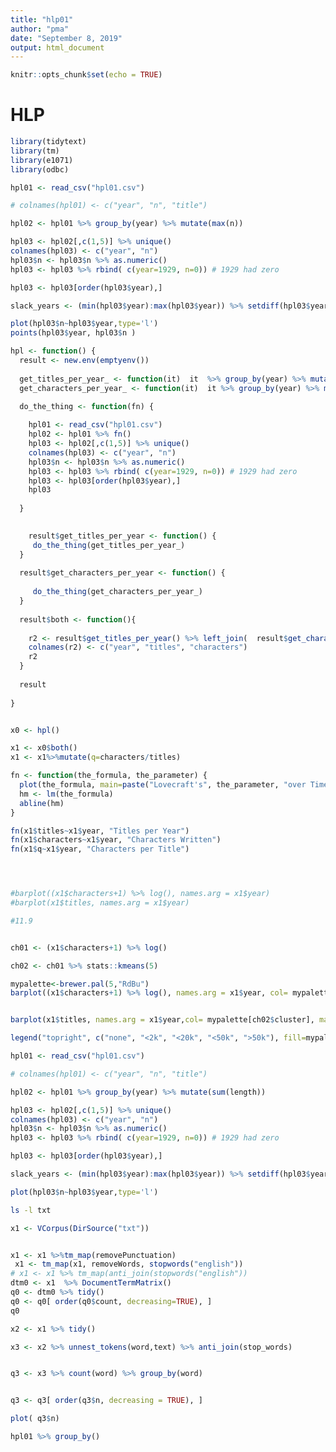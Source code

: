 ```yaml
---
title: "hlp01"
author: "pma"
date: "September 8, 2019"
output: html_document
---
```


```r
knitr::opts_chunk$set(echo = TRUE)
```

# HLP

```r

library(tidytext)
library(tm)
library(e1071)
library(odbc)


```


```r

hpl01 <- read_csv("hpl01.csv")

# colnames(hpl01) <- c("year", "n", "title")

hpl02 <- hpl01 %>% group_by(year) %>% mutate(max(n))

hpl03 <- hpl02[,c(1,5)] %>% unique()
colnames(hpl03) <- c("year", "n")
hpl03$n <- hpl03$n %>% as.numeric()
hpl03 <- hpl03 %>% rbind( c(year=1929, n=0)) # 1929 had zero 

hpl03 <- hpl03[order(hpl03$year),]

slack_years <- (min(hpl03$year):max(hpl03$year)) %>% setdiff(hpl03$year)

plot(hpl03$n~hpl03$year,type='l')
points(hpl03$year, hpl03$n )

```

```r

hpl <- function() {
  result <- new.env(emptyenv())
  
  get_titles_per_year_ <- function(it)  it  %>% group_by(year) %>% mutate(max(n))
  get_characters_per_year_ <- function(it)  it %>% group_by(year) %>% mutate(sum(length))
  
  do_the_thing <- function(fn) {

    hpl01 <- read_csv("hpl01.csv")
    hpl02 <- hpl01 %>% fn()
    hpl03 <- hpl02[,c(1,5)] %>% unique()
    colnames(hpl03) <- c("year", "n")
    hpl03$n <- hpl03$n %>% as.numeric()
    hpl03 <- hpl03 %>% rbind( c(year=1929, n=0)) # 1929 had zero 
    hpl03 <- hpl03[order(hpl03$year),]
    hpl03
    
  }

  
    result$get_titles_per_year <- function() {
     do_the_thing(get_titles_per_year_)
  }
  
  result$get_characters_per_year <- function() {
    
     do_the_thing(get_characters_per_year_)    
  }
  
  result$both <- function(){
    
    r2 <- result$get_titles_per_year() %>% left_join(  result$get_characters_per_year(), "year")
    colnames(r2) <- c("year", "titles", "characters")
    r2
  }
  
  result
  
}


x0 <- hpl()

x1 <- x0$both()
x1 <- x1%>%mutate(q=characters/titles)


```




```r


fn <- function(the_formula, the_parameter) {
  plot(the_formula, main=paste("Lovecraft's", the_parameter, "over Time"), xlab="year", ylab=the_parameter)
  hm <- lm(the_formula)
  abline(hm)
}

fn(x1$titles~x1$year, "Titles per Year")
fn(x1$characters~x1$year, "Characters Written")
fn(x1$q~x1$year, "Characters per Title")





```




```r

#barplot((x1$characters+1) %>% log(), names.arg = x1$year)
#barplot(x1$titles, names.arg = x1$year)

#11.9


ch01 <- (x1$characters+1) %>% log()

ch02 <- ch01 %>% stats::kmeans(5)

mypalette<-brewer.pal(5,"RdBu")
barplot((x1$characters+1) %>% log(), names.arg = x1$year, col= mypalette[ch02$cluster])



```




```r

barplot(x1$titles, names.arg = x1$year,col= mypalette[ch02$cluster], main="Lovecraft Stories per Year"   )

legend("topright", c("none", "<2k", "<20k", "<50k", ">50k"), fill=mypalette%>%rev(), title="Words Per Year")

```







```r

hpl01 <- read_csv("hpl01.csv")

# colnames(hpl01) <- c("year", "n", "title")

hpl02 <- hpl01 %>% group_by(year) %>% mutate(sum(length))

hpl03 <- hpl02[,c(1,5)] %>% unique()
colnames(hpl03) <- c("year", "n")
hpl03$n <- hpl03$n %>% as.numeric()
hpl03 <- hpl03 %>% rbind( c(year=1929, n=0)) # 1929 had zero 

hpl03 <- hpl03[order(hpl03$year),]

slack_years <- (min(hpl03$year):max(hpl03$year)) %>% setdiff(hpl03$year)

plot(hpl03$n~hpl03$year,type='l')

```


```sh

ls -l txt

```





```r


x1 <- VCorpus(DirSource("txt"))


x1 <- x1 %>%tm_map(removePunctuation) 
 x1 <- tm_map(x1, removeWords, stopwords("english")) 
# x1 <- x1 %>% tm_map(anti_join(stopwords("english"))
dtm0 <- x1  %>% DocumentTermMatrix()
q0 <- dtm0 %>% tidy() 
q0 <- q0[ order(q0$count, decreasing=TRUE), ]
q0

```


```r

x2 <- x1 %>% tidy()

x3 <- x2 %>% unnest_tokens(word,text) %>% anti_join(stop_words)


q3 <- x3 %>% count(word) %>% group_by(word) 


q3 <- q3[ order(q3$n, decreasing = TRUE), ]

plot( q3$n)
```


```r


hpl01 %>% group_by()

```




